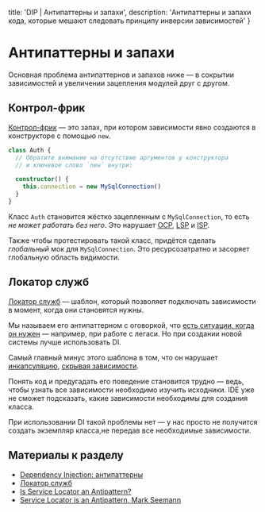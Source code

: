 
  title: 'DIP | Антипаттерны и запахи',
  description: 'Антипаттерны и запахи кода, которые мешают следовать принципу инверсии зависимостей'
}


# Антипаттерны и запахи

Основная проблема антипаттернов и запахов ниже — в сокрытии зависимостей и увеличении зацепления модулей друг с другом.

## Контрол-фрик

[Контрол-фрик](https://habr.com/ru/post/166287/) — это запах, при котором зависимости явно создаются в конструкторе с помощью `new`.

```ts
class Auth {
  // Обратите внимание на отсутствие аргументов у конструктора
  // и ключевое слово `new` внутри:

  constructor() {
    this.connection = new MySqlConnection()
  }
}
```

Класс `Auth` становится жёстко зацепленным с `MySqlConnection`, то есть _не может работать без него_. Это нарушает [OCP](/ocp), [LSP](/lsp) и [ISP](/isp).

Также чтобы протестировать такой класс, придётся сделать _глобальный_ мок для `MySqlConnection`. Это ресурсозатратно и засоряет глобальную область видимости.

## Локатор служб

[Локатор служб](https://ru.wikipedia.org/wiki/Локатор_служб) — шаблон, который позволяет подключать зависимости в момент, когда они становятся нужны.

Мы называем его антипаттерном с оговоркой, что [есть ситуации, когда он нужен](https://stackoverflow.com/questions/22795459/is-servicelocator-an-anti-pattern) — например, при работе с легаси. Но при создании новой системы лучше использовать DI.

Самый главный минус этого шаблона в том, что он нарушает [инкапсуляцию](https://ru.wikipedia.org/wiki/Инкапсуляция_(программирование)), [скрывая зависимости](https://stackoverflow.com/questions/22795459/is-servicelocator-an-anti-pattern).

Понять код и предугадать его поведение становится трудно — ведь, чтобы узнать все зависимости необходимо изучить исходники. IDE уже не сможет подсказать, какие зависимости необходимы для создания класса.

При использовании DI такой проблемы нет — у нас просто не получится создать экземпляр класса,не передав все необходимые зависимости.

## Материалы к разделу
- [Dependency Injection: антипаттерны](https://habr.com/ru/post/166287/)
- [Локатор служб](https://ru.wikipedia.org/wiki/Локатор_служб)
- [Is Service Locator an Antipattern?](https://stackoverflow.com/questions/22795459/is-servicelocator-an-anti-pattern)
- [Service Locator is an Antipattern, Mark Seemann](https://blog.ploeh.dk/2010/02/03/ServiceLocatorisanAnti-Pattern/)
